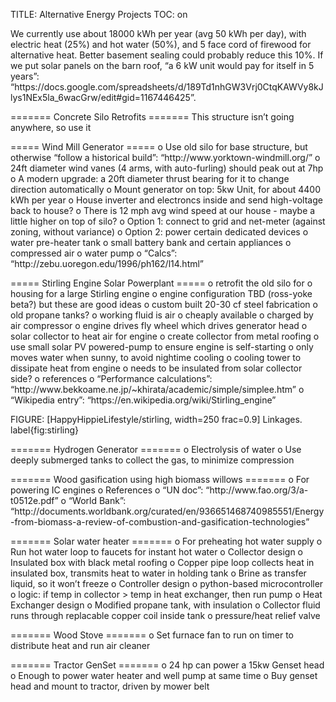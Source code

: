 
TITLE: Alternative Energy Projects
TOC: on

We currently use about 18000 kWh per year (avg 50 kWh per day), with electric heat (25%) and hot water (50%), and 5 face cord of firewood for alternative heat. Better basement sealing could probably reduce this 10%. If we put solar panels on the barn roof, "a 6 kW unit would pay for itself in 5 years": "https://docs.google.com/spreadsheets/d/189Td1nhGW3Vrj0CtqKAWVy8kJlys1NEx5la_6wacGrw/edit#gid=1167446425".

======= Concrete Silo Retrofits =======
This structure isn't going anywhere, so use it

===== Wind Mill Generator =====
o Use old silo for base structure, but otherwise "follow a historical build": "http://www.yorktown-windmill.org/"
  o 24ft diameter wind vanes (4 arms, with auto-furling) should peak out at 7hp
  o A modern upgrade: a 20ft diameter thrust bearing for it to change direction automatically
o Mount generator on top: 5kw Unit, for about 4400 kWh per year
  o House inverter and electroncs inside and send high-voltage back to house?
  o There is 12 mph avg wind speed at our house - maybe a little higher on top of silo?
  o Option 1: connect to grid and net-meter (against zoning, without variance)
  o Option 2: power certain dedicated devices
    o water pre-heater tank
    o small battery bank and certain appliances
    o compressed air
    o water pump
  o "Calcs": "http://zebu.uoregon.edu/1996/ph162/l14.html"

===== Stirling Engine Solar Powerplant =====
o retrofit the old silo for
 o housing for a large Stirling engine
  o engine configuration TBD (ross-yoke beta?) but these are good ideas
   o custom built 20-30 cf steel fabrication
    o old propane tanks?
   o working fluid is air
    o cheaply available
    o charged by air compressor
   o engine drives fly wheel which drives generator head
 o solar collector to heat air for engine
  o create collector from metal roofing
  o use small solar PV powered-pump to ensure engine is self-starting
   o only moves water when sunny, to avoid nightime cooling
 o cooling tower to dissipate heat from engine
  o needs to be insulated from solar collector side?
 o references
  o "Performance calculations": "http://www.bekkoame.ne.jp/~khirata/academic/simple/simplee.htm"
  o "Wikipedia entry": "https://en.wikipedia.org/wiki/Stirling_engine"

FIGURE: [HappyHippieLifestyle/stirling, width=250 frac=0.9] Linkages. label{fig:stirling}

======= Hydrogen Generator =======
o Electrolysis of water
o Use deeply submerged tanks to collect the gas, to minimize compression

======= Wood gasification using high biomass willows =======
o For powering IC engines
o References
    o "UN doc": "http://www.fao.org/3/a-t0512e.pdf"
    o "World Bank": "http://documents.worldbank.org/curated/en/936651468740985551/Energy-from-biomass-a-review-of-combustion-and-gasification-technologies"

======= Solar water heater =======
o For preheating hot water supply
o Run hot water loop to faucets for instant hot water
o Collector design
    o Insulated box with black metal roofing
    o Copper pipe loop collects heat in insulated box, transmits heat to water in holding tank
    o Brine as transfer liquid, so it won't freeze
o Controller design
    o python-based microcontroller
    o logic: if temp in collector > temp in heat exchanger, then run pump
o Heat Exchanger design
    o Modified propane tank, with insulation
    o Collector fluid runs through replacable copper coil inside tank
    o pressure/heat relief valve

======= Wood Stove =======
o Set furnace fan to run on timer to distribute heat and run air cleaner

======= Tractor GenSet =======
o 24 hp can power a 15kw Genset head
    o Enough to power water heater and well pump at same time
o Buy genset head and mount to tractor, driven by mower belt
